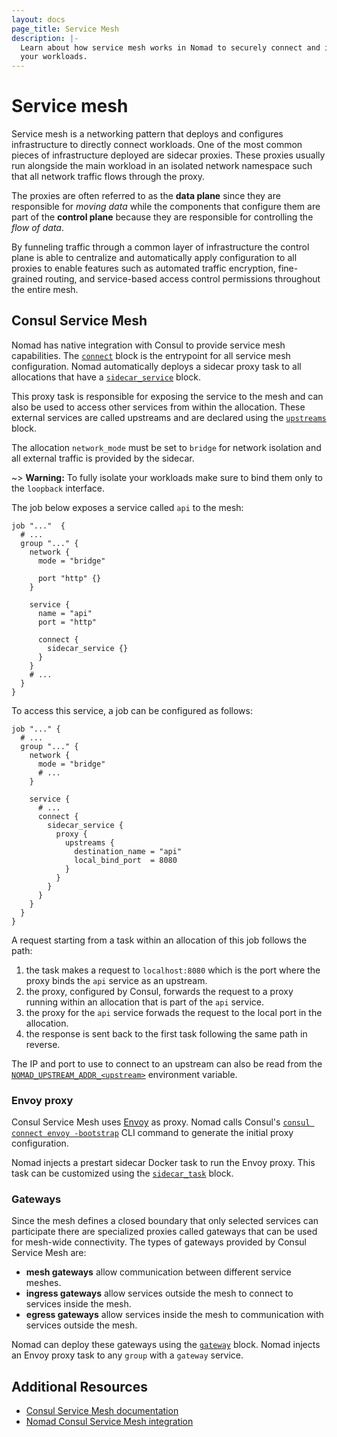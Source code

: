 ```yaml
---
layout: docs
page_title: Service Mesh
description: |-
  Learn about how service mesh works in Nomad to securely connect and isolate
  your workloads.
---
```


# Service mesh

Service mesh is a networking pattern that deploys and configures
infrastructure to directly connect workloads. One of the most common pieces of
infrastructure deployed are sidecar proxies. These proxies usually run
alongside the main workload in an isolated network namespace such that all
network traffic flows through the proxy.

The proxies are often referred to as the **data plane** since they are
responsible for _moving data_ while the components that configure them are part
of the **control plane** because they are responsible for controlling the _flow
of data_.

By funneling traffic through a common layer of infrastructure the control plane
is able to centralize and automatically apply configuration to all proxies to
enable features such as automated traffic encryption, fine-grained routing, and
service-based access control permissions throughout the entire mesh.

## Consul Service Mesh

Nomad has native integration with Consul to provide service mesh capabilities.
The [`connect`] block is the entrypoint for all service mesh configuration.
Nomad automatically deploys a sidecar proxy task to all allocations that have a
[`sidecar_service`] block.

This proxy task is responsible for exposing the service to the mesh and can
also be used to access other services from within the allocation. These
external services are called upstreams and are declared using the [`upstreams`]
block.

The allocation `network_mode` must be set to `bridge` for network isolation and
all external traffic is provided by the sidecar.

~> **Warning:** To fully isolate your workloads make sure to bind them only to
   the `loopback` interface.

The job below exposes a service called `api` to the mesh:

```hcl
job "..."  {
  # ...
  group "..." {
    network {
      mode = "bridge"

      port "http" {}
    }

    service {
      name = "api"
      port = "http"

      connect {
        sidecar_service {}
      }
    }
    # ...
  }
}
```

To access this service, a job can be configured as follows:

```hcl
job "..." {
  # ...
  group "..." {
    network {
      mode = "bridge"
      # ...
    }

    service {
      # ...
      connect {
        sidecar_service {
          proxy {
            upstreams {
              destination_name = "api"
              local_bind_port  = 8080
            }
          }
        }
      }
    }
  }
}
```

A request starting from a task within an allocation of this job follows the
path:

1. the task makes a request to `localhost:8080` which is the port where the
   proxy binds the `api` service as an upstream.
2. the proxy, configured by Consul, forwards the request to a proxy running
   within an allocation that is part of the `api` service.
3. the proxy for the `api` service forwads the request to the local port in the
   allocation.
4. the response is sent back to the first task following the same path in
   reverse.

The IP and port to use to connect to an upstream can also be read from the
[`NOMAD_UPSTREAM_ADDR_<upstream>`][runtime_network] environment variable.

### Envoy proxy

Consul Service Mesh uses [Envoy] as proxy. Nomad calls Consul's [`consul
connect envoy -bootstrap`][consul_cli_envoy] CLI command to generate the
initial proxy configuration.

Nomad injects a prestart sidecar Docker task to run the Envoy proxy. This task
can be customized using the [`sidecar_task`] block.

### Gateways

Since the mesh defines a closed boundary that only selected services can
participate there are specialized proxies called gateways that can be used for
mesh-wide connectivity. The types of gateways provided by Consul Service Mesh
are:

- **mesh gateways** allow communication between different service meshes.
- **ingress gateways** allow services outside the mesh to connect to services
  inside the mesh.
- **egress gateways** allow services inside the mesh to communication with
  services outside the mesh.

Nomad can deploy these gateways using the [`gateway`] block. Nomad injects an
Envoy proxy task to any `group` with a `gateway` service.

## Additional Resources

- [Consul Service Mesh documentation](https://developer.hashicorp.com/consul/docs/connect)
- [Nomad Consul Service Mesh integration](/docs/integrations/consul-connect)

[`connect`]: /docs/job-specification/connect
[`sidecar_service`]: /docs/job-specification/sidecar_service
[`sidecar_task`]: /docs/job-specification/sidecar_task
[`proxy`]: /docs/job-specification/proxy
[`gateway`]: /docs/job-specification/gateway
[`upstreams`]: /docs/job-specification/upstreams
[runtime_network]: /docs/runtime/environment#network-related-variables
[Envoy]: https://www.envoyproxy.io/
[consul_cli_envoy]: https://developer.hashicorp.com/consul/commands/connect/envoy
